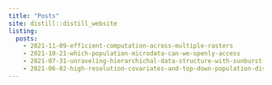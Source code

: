 ```yaml
---
title: "Posts"
site: distill::distill_website
listing: 
  posts:
    - 2021-11-09-efficient-computation-across-multiple-rasters
    - 2021-10-21-which-population-microdata-can-we-openly-access
    - 2021-07-31-unraveling-hierarchichal-data-structure-with-sunburst-charts
    - 2021-06-02-high-resolution-covariates-and-top-down-population-disagregation
---
```

<script async src="//static.getclicky.com/101341658.js"></script>
  <noscript><p><img alt="Clicky" width="1" height="1" src="//in.getclicky.com/101341658ns.gif" /></p></noscript>